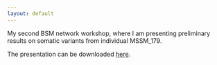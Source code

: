 ```yaml
---
layout: default
---
```


My second BSM network workshop, where I am presenting preliminary results on somatic variants from individual MSSM_179.

The presentation can be downloaded [here](https://www.dropbox.com/s/giusjmteylnbhr9/bsm-2017-jul-attila.pdf?dl=0).
